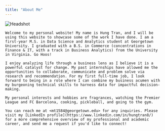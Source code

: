 ```yaml
---
title: "About Me"
---
```


<div class="about-container">
  <img src="assets/Headshot1.JPG" alt="Headshot" class="about-image">
  <div class="about-text">
    Welcome to my personal website! My name is Hung Tran, and I will be using this website to showcase some of the work I have done. I am a first-year M.S. in Data Science and Analytics student at Georgetown University. I graduated with a B.S. in Commerce (concentrations in Finance & IT, with a track in Business Analytics) from the University in Virginia. Go Hoos!

    I enjoy analyzing life through a business lens as I believe it is a powerful catalyst for change. My past internships have allowed me the opportunities to collaborate, communicate and problem solve via research and recommendation. For my first full-time job, I look forward to being in a role where I can combine my business acumen with my burgeoning technical skills to harness data for impactful decision-making. 

    My personal interests and hobbies are fragrances, watching the Premier League and FC Barcelona, cooking, pickleball, and going to the gym. 

    You can reach me at <mt1584@georgetown.edu> for any inquiries. Please visit my [LinkedIn profile](https://www.linkedin.com/in/hungtran8/) for a more comprehensive overview of my professional and academic career, and send me a request if you'd like to connect!
  </div>
</div>
